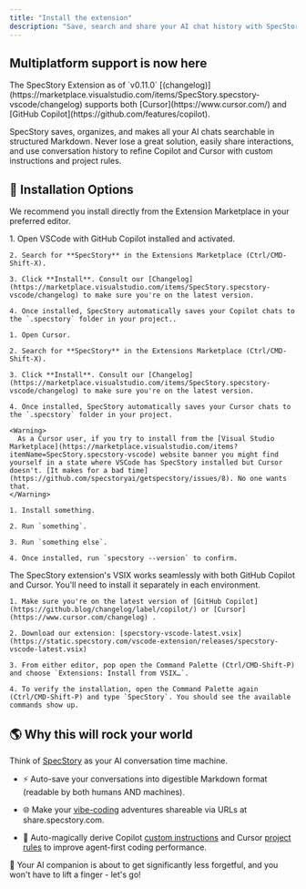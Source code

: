 ```yaml
---
title: "Install the extension"
description: "Save, search and share your AI chat history with SpecStory."
---
```


## Multiplatform support is now here

<Note>
The SpecStory Extension as of `v0.11.0` [(changelog)](https://marketplace.visualstudio.com/items/SpecStory.specstory-vscode/changelog) supports both [Cursor](https://www.cursor.com/) and [GitHub Copilot](https://github.com/features/copilot).
</Note>

SpecStory saves, organizes, and makes all your AI chats searchable in structured Markdown. Never lose a great solution, easily share interactions, and use conversation history to refine Copilot and Cursor with custom instructions and project rules.

## 🍦 Installation Options

We recommend you install directly from the Extension Marketplace in your preferred editor.

<Tabs>
  <Tab title="VSCode" tab-id="vscode">
    1. Open VSCode with GitHub Copilot installed and activated.
    
    2. Search for **SpecStory** in the Extensions Marketplace (Ctrl/CMD-Shift-X).
    
    3. Click **Install**. Consult our [Changelog](https://marketplace.visualstudio.com/items/SpecStory.specstory-vscode/changelog) to make sure you're on the latest version.
    
    4. Once installed, SpecStory automatically saves your Copilot chats to the `.specstory` folder in your project..
  </Tab>
  <Tab title="Cursor" tab-id="cursor">
        
    1. Open Cursor.
    
    2. Search for **SpecStory** in the Extensions Marketplace (Ctrl/CMD-Shift-X).
    
    3. Click **Install**. Consult our [Changelog](https://marketplace.visualstudio.com/items/SpecStory.specstory-vscode/changelog) to make sure you're on the latest version.

    4. Once installed, SpecStory automatically saves your Cursor chats to the `.specstory` folder in your project.
    
    <Warning>
      As a Cursor user, if you try to install from the [Visual Studio Marketplace](https://marketplace.visualstudio.com/items?itemName=SpecStory.specstory-vscode) website banner you might find yourself in a state where VSCode has SpecStory installed but Cursor doesn't. [It makes for a bad time](https://github.com/specstoryai/getspecstory/issues/8). No one wants that.
    </Warning>
  </Tab>
  <Tab title="Claude Code" tab-id="claude-code">
        
    1. Install something.
    
    2. Run `something`.
    
    3. Run `something else`.

    4. Once installed, run `specstory --version` to confirm.
    
  </Tab>
  <Tab title="Install from VSIX" tab-id="vsix">
     <Tip>
     The SpecStory extension's VSIX works seamlessly with both GitHub Copilot and Cursor. You'll need to install it separately in each environment.
    </Tip>

    1. Make sure you're on the latest version of [GitHub Copilot](https://github.blog/changelog/label/copilot/) or [Cursor](https://www.cursor.com/changelog) .
    
    2. Download our extension: [specstory-vscode-latest.vsix](https://static.specstory.com/vscode-extension/releases/specstory-vscode-latest.vsix)
    
    3. From either editor, pop open the Command Palette (Ctrl/CMD-Shift-P) and choose `Extensions: Install from VSIX…`.
    
    4. To verify the installation, open the Command Palette again (Ctrl/CMD-Shift-P) and type `SpecStory`. You should see the available commands show up.
  </Tab>
</Tabs>

## 🌎 Why this will rock your world

Think of [SpecStory](https://specstory.com) as your AI conversation time machine.

* ⚡ Auto-save your conversations into digestible Markdown format (readable by both humans AND machines).

* 🌐 Make your [vibe-coding](https://x.com/karpathy/status/1886192184808149383) adventures shareable via URLs at share.specstory.com.

* 🧪 Auto-magically derive Copilot [custom instructions](https://code.visualstudio.com/docs/copilot/copilot-customization) and Cursor [project rules](https://docs.cursor.com/context/rules-for-ai#project-rules-recommended) to improve agent-first coding performance.

🧠 Your AI companion is about to get significantly less forgetful, and you won't have to lift a finger - let's go!